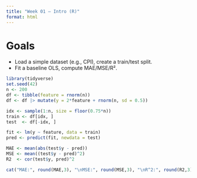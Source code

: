 ```yaml
---
title: "Week 01 — Intro (R)"
format: html
---
```


# Goals
- Load a simple dataset (e.g., CPI), create a train/test split.
- Fit a baseline OLS, compute MAE/MSE/R².

```r
library(tidyverse)
set.seed(42)
n <- 200
df <- tibble(feature = rnorm(n))
df <- df |> mutate(y = 2*feature + rnorm(n, sd = 0.5))

idx <- sample(1:n, size = floor(0.75*n))
train <- df[idx, ]
test  <- df[-idx, ]

fit <- lm(y ~ feature, data = train)
pred <- predict(fit, newdata = test)

MAE <- mean(abs(test$y - pred))
MSE <- mean((test$y - pred)^2)
R2  <- cor(test$y, pred)^2

cat("MAE:", round(MAE,3), "\nMSE:", round(MSE,3), "\nR^2:", round(R2,3), "\n")
```